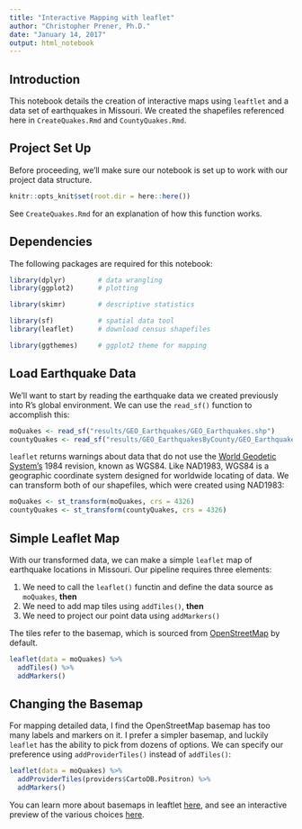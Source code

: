```yaml
---
title: "Interactive Mapping with leaflet"
author: "Christopher Prener, Ph.D."
date: "January 14, 2017"
output: html_notebook
---
```


## Introduction
This notebook details the creation of interactive maps using `leaftlet` and a data set of earthquakes in Missouri. We created the shapefiles referenced here in `CreateQuakes.Rmd` and `CountyQuakes.Rmd`.

## Project Set Up
Before proceeding, we'll make sure our notebook is set up to work with our project data structure.

```r
knitr::opts_knit$set(root.dir = here::here())
```

See `CreateQuakes.Rmd` for an explanation of how this function works.

## Dependencies
The following packages are required for this notebook:

```r
library(dplyr)        # data wrangling
library(ggplot2)      # plotting

library(skimr)        # descriptive statistics

library(sf)           # spatial data tool
library(leaflet)      # download census shapefiles

library(ggthemes)     # ggplot2 theme for mapping
```

## Load Earthquake Data
We'll want to start by reading the earthquake data we created previously into R's global environment. We can use the `read_sf()` function to accomplish this:

```r
moQuakes <- read_sf("results/GEO_Earthquakes/GEO_Earthquakes.shp")
countyQuakes <- read_sf("results/GEO_EarthquakesByCounty/GEO_EarthquakesByCounty.shp")
```

`leaflet` returns warnings about data that do not use the [World Geodetic System's](https://en.wikipedia.org/wiki/World_Geodetic_System) 1984 revision, known as WGS84. Like NAD1983, WGS84 is a geographic coordinate system designed for worldwide locating of data. We can transform both of our shapefiles, which were created using NAD1983:

```r
moQuakes <- st_transform(moQuakes, crs = 4326)
countyQuakes <- st_transform(countyQuakes, crs = 4326)
```

## Simple Leaflet Map
With our transformed data, we can make a simple `leaflet` map of earthquake locations in Missouri. Our pipeline requires three elements:

1. We need to call the `leaflet()` functin and define the data source as `moQuakes`, **then**
2. We need to add map tiles using `addTiles()`, **then**
3. We need to project our point data using `addMarkers()`

The tiles refer to the basemap, which is sourced from [OpenStreetMap](http://openstreetmap.org) by default.

```r
leaflet(data = moQuakes) %>%
  addTiles() %>%
  addMarkers()
```

## Changing the Basemap
For mapping detailed data, I find the OpenStreetMap basemap has too many labels and markers on it. I prefer a simpler basemap, and luckily `leaflet` has the ability to pick from dozens of options. We can specify our preference using `addProviderTiles()` instead of `addTiles()`:

```r
leaflet(data = moQuakes) %>%
  addProviderTiles(providers$CartoDB.Positron) %>%
  addMarkers()
```

You can learn more about basemaps in leaftlet [here](https://rstudio.github.io/leaflet/basemaps.html), and see an interactive preview of the various choices [here](http://leaflet-extras.github.io/leaflet-providers/preview/index.html).

